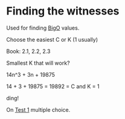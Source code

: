 = Finding the witnesses =

Used for finding [[BigO]] values.

Choose the easiest C or K (1 usually)

Book: 2.1, 2.2, 2.3

Smallest K that will work?


14n^3 + 3n + 19875

14 + 3 + 19875 = 19892 = C and K = 1

ding!

On [[Test 1]] multiple choice.
